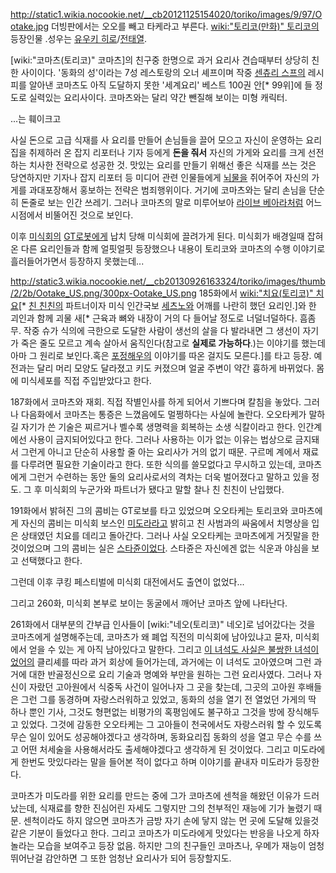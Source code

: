 http://static1.wikia.nocookie.net/__cb20121125154020/toriko/images/9/97/Ootake.jpg
더빙판에서는 오오를 빼고 타케라고 부른다. [[wiki:"토리코(만화)" 토리코]]의 등장인물 .성우는 [[유우키 히로]]/[[전태열]].

[wiki:"코마츠(토리코)" 코마츠]의 친구중 한명으로 과거 요리사 견습때부터 상당히 친한 사이이다. '동화의 성'이라는 7성 레스토랑의 오너 셰프이며 작중 [[센츄리 스프]]의 레시피를 알아낸 코마츠도 아직 도달하지 못한 '세계요리' 베스트 100권 안[* 99위]에 들 정도로 실력있는 요리사이다. 코마츠와는 달리 약간 뺀질해 보이는 미형 캐릭터. 

...는 훼이크고

사실 돈으로 고급 식재를 사 요리를 만들어 손님들을 끌어 모으고 자신이 운영하는 요리집을 취제하러 온 잡지 리포터나 기자 등에게 '''돈을 줘서''' 자신의 가게와 요리를 크게 선전하는 치사한 전략으로 성공한 것. 맛있는 요리를 만들기 위해선 좋은 식재를 쓰는 것은 당연하지만 기자나 잡지 리포터 등 미디어 관련 인물들에게 [[뇌물]]을 쥐어주어 자신의 가게를 과대포장해서 홍보하는 전략은 범죄행위이다. 거기에 코마츠와는 달리 손님을 단순히 돈줄로 보는 인간 쓰레기. 그러나 코마츠의 말로 미루어보아 [[라이브 베아라]]처럼 어느 시점에서 비뚤어진 것으로 보인다.

이후 [[미식회]]의 [[GT로봇]]에게 납치 당해 미식회에 끌려가게 된다. 미식회가 배경일때 잡혀온 다른 요리인들과 함께 얼핏얼핏 등장했으나 내용이 토리코와 코마츠의 수행 이야기로 흘러들어가면서 등장하지 못했는데...

http://static3.wikia.nocookie.net/__cb20130926163324/toriko/images/thumb/2/2b/Ootake_US.png/300px-Ootake_US.png
185화에서 [[wiki:"치요(토리코)" 치요]][* [[친 친친]]의 파트너이자 미식 인간국보 [[세츠노]]와 어깨를 나란히 했던 요리인.]와 한 괴인과 함께 괴물 새[* 근육과 뼈와 내장이 거의 다 들어날 정도로 너덜너덜하다. 흠좀무. 작중 슈가 식의에 극한으로 도달한 사람이 생선의 살을 다 발라내면 그 생선이 자기가 죽은 줄도 모르고 계속 살아서 움직인다(참고로 '''실제로 가능하다'''.)는 이야기를 했는데 아마 그 원리로 보인다.혹은 [[포정해우]]의 이야기를 따온 걸지도 모른다.]를 타고 등장. 예전과는 달리 머리 모양도 달라졌고 키도 커졌으며 얼굴 주변이 약간 흉하게 바뀌었다. 몸에 미식세포를 직접 주입받았다고 한다.

187화에서 코마츠와 재회. 직접 작별인사를 하게 되어서 기쁘다며 칼침을 놓았다. 그러나 다음화에서 코마츠는 통증은 느꼈음에도 멀쩡하다는 사실에 놀란다. 오오타케가 말하길 자기가 쓴 기술은 찌르거나 벨수록 생명력을 회복하는 소생 식칼이라고 한다. 인간계에선 사용이 금지되어있다고 한다. 그러나 사용하는 이가 없는 이유는 법상으로 금지돼서 그런게 아니고 단순히 사용할 줄 아는 요리사가 거의 없기 때문. 구르메 계에서 재료를 다루려면 필요한 기술이라고 한다. 또한 식의를 쓸모없다고 무시하고 있는데, 코마츠에게 그런거 수련하는 동안 둘의 요리사로서의 격차는 더욱 벌어졌다고 말하고 있을 정도. 그 후 미식회의 누군가와 파트너가 됐다고 말할 찰나 친 친친이 난입했다.

191화에서 밝혀진 그의 콤비는 GT로보를 타고 있었으며 오오타케는 토리코와 코마츠에게 자신의 콤비는 미식회 보스인 [[미도라]]라고 밝히고 친 사범과의 싸움에서 치명상을 입은 상태였던 치요를 데리고 돌아간다. 그러나 사실 오오타케는 코마츠에게 거짓말을 한 것이었으며 그의 콤비는 실은 [[스타쥰]]이었다. 스타쥰은 자신에겐 없는 식운과 야심을 보고 선택했다고 한다. 

그런데 이후 쿠킹 페스티벌에 미식회 대전에서도 출연이 없었다...

그리고 260화, 미식회 본부로 보이는 동굴에서 깨어난 코마츠 앞에 나타난다. 

261화에서 대부분의 간부급 인사들이 [wiki:"네오(토리코)" 네오]로 넘어갔다는 것을 코마츠에게 설명해주는데, 코마츠가 왜 폐업 직전의 미식회에 남아있냐고 묻자, 미식회에서 얻을 수 있는 게 아직 남아있다고 말한다. 그리고 [[이 녀석도 사실은 불쌍한 녀석이었어]]의 클리셰를 따라 과거 회상에 들어가는데, 과거에는 이 녀석도 고아였으며 그런 과거에 대한 반골정신으로 요리 기술과 명예와 부만을 원하는 그런 요리사였다. 그러나 자신이 자랐던 고아원에서 식중독 사건이 일어나자 그 곳을 찾는데, 그곳의 고아원 후배들은 그런 그를 동경하며 자랑스러워하고 있었고, 동화의 성을 열기 전 열었던 가게의 딱 하나 뿐인 기사, 그것도 형편없는 비평가의 혹평임에도 불구하고 그것을 방에 장식해두고 있었다. 그것에 감동한 오오타케는 그 고아들이 천국에서도 자랑스러워 할 수 있도록 무슨 일이 있어도 성공해야겠다고 생각하며, 동화요리집 동화의 성을 열고 무슨 수를 쓰고 어떤 처세술을 사용해서라도 출세해야겠다고 생각하게 된 것이었다. 그리고 미도라에게 한번도 맛있다라는 말을 들어본 적이 없다고 하며 이야기를 끝내자 미도라가 등장한다.

코마츠가 미도라를 위한 요리를 만드는 중에 그가 코마츠에 센척을 해왔던 이유가 드러났는데, 식재료를 향한 진심어린 자세도 그렇지만 그의 천부적인 재능에 기가 눌렸기 때문. 센척이라도 하지 않으면 코마츠가 금방 자기 손에 닿지 않는 먼 곳에 도달해 있을것 같은 기분이 들었다고 한다. 그리고 코마츠가 미도라에게 맛있다는 반응을 나오게 하자 놀라는 모습을 보여주고 등장 없음. 하지만 그의 친구들인 코마츠나, 우메가 재능이 엄청 뛰어난걸 감안하면 그 또한 엄청난 요리사가 되어 등장할지도.   
